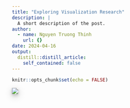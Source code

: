 ```yaml
---
title: "Exploring Visualization Research"
description: |
  A short description of the post.
author:
  - name: Nguyen Truong Thinh
    url: {}
date: 2024-04-16
output:
  distill::distill_article:
    self_contained: false
---
```


```r
knitr::opts_chunk$set(echo = FALSE)
```

```{=html}
<div class="l-page">
<a target=_blank href="https://www.tldraw.com/s/v2_c_JSvmbJPzGGRe8IC4HHM3i?v=-42%2C0%2C1936%2C987&p=nMKPoYyXy_v7ahO_eenUg">
  <img src="Screenshot 2024-04-16 175425.png" style="box-shadow: 0 4px 8px 0 rgba(0, 0, 0, 0.2), 0 6px 20px 0 rgba(0, 0, 0, 0.19)"></img>
</a>
</div>
```
